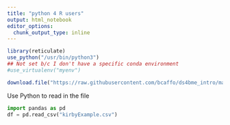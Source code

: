 ```yaml
---
title: "python 4 R users"
output: html_notebook
editor_options: 
  chunk_output_type: inline
---
```


```r
library(reticulate)
use_python("/usr/bin/python3")
## Not set b/c I don't have a specific conda environment
#use_virtualenv("myenv")
```

```r
download.file("https://raw.githubusercontent.com/bcaffo/ds4bme_intro/master/data/kirby127a_3_1_ax_283Labels_M2_corrected_stats.csv", destfile = "kirbyExample.csv")
```

Use Python to read in the file

```python
import pandas as pd
df = pd.read_csv("kirbyExample.csv")

```
